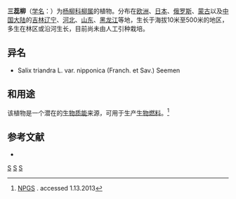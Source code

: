 {{Speciesbox
| genus = Salix
| species = triandra
| image = Salix triandra female flower.jpg
| authority = L.
| subdivision_ranks =[[变种|变种]]
| subdivision =
* 三蕊柳 ''S. t.'' var. ''triandra''
* [[日本三蕊柳|日本三蕊柳]] ''S. t.'' var. ''nipponica''
}}

'''三蕊柳'''（[[学名|学名]]：{{lang|la|''Salix triandra''}}）为[[杨柳科|杨柳科]][[柳属|柳属]]的植物。分布在[[欧洲|欧洲]]、[[日本|日本]]、[[俄罗斯|俄罗斯]]、[[蒙古|蒙古]]以及[[中国大陆|中国大陆]]的[[吉林辽宁|吉林辽宁]]、[[河北|河北]]、[[山东|山东]]、[[黑龙江|黑龙江]]等地，生长于海拔10米至500米的地区，多生在林区或沿河生长，目前尚未由人工引种栽培。

== 异名 ==
* Salix triandra L. var. nipponica (Franch. et Sav.) Seemen

==  和用途==
该植物是一个潜在的[[生物质能|生物质能]]来源，可用于生产[[生物燃料|生物燃料]]。<ref name=npgs>[http://www.ars-grin.gov/cgi-bin/npgs/html/taxon.pl?32776 NPGS] {{Wayback|url=http://www.ars-grin.gov/cgi-bin/npgs/html/taxon.pl?32776 |date=20131103133525 }} . accessed 1.13.2013</ref>

== 参考文献 ==
{{reflist}}
<div class="references-small">
* {{cite web| url =http://www.bioinfo.cn/db05/KmzwSpecies.php?action=view&id=20295| title =三蕊柳（原变种）| work =《中国高等植物数据库全库》| publisher =中国科学院微生物研究所| author =昆明植物研究所| accessdate =2009-02-25| deadurl =yes| archiveurl =https://web.archive.org/web/20160305063431/http://www.bioinfo.cn/db05/KmzwSpecies.php?action=view&id=20295| archivedate =2016-03-05}}
</div>
{{Taxonbar|from=Q157532}}

[[Category:柳属|S]]
[[Category:能源作物|S]]
[[Category:卡尔·林奈命名的生物分类|S]]